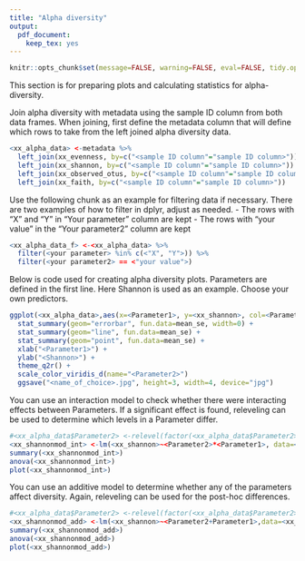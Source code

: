 ```yaml
---
title: "Alpha diversity"
output: 
  pdf_document: 
    keep_tex: yes
---
```



```r
knitr::opts_chunk$set(message=FALSE, warning=FALSE, eval=FALSE, tidy.opts=list(width.cutoff=20), tidy=TRUE, wrap=TRUE)

```


This section is for preparing plots and calculating statistics for alpha-diversity.

Join alpha diversity with metadata using the sample ID column from both data frames. When joining, first define the metadata column that will define which rows to take from the left joined alpha diversity data.
```r
<xx_alpha_data> <-metadata %>% 
  left_join(xx_evenness, by=c("<sample ID column"="sample ID column>")) %>% 
  left_join(xx_shannon, by=c("<sample ID column"="sample ID column>")) %>%
  left_join(xx_observed_otus, by=c("<sample ID column"="sample ID column>")) %>% 
  left_join(xx_faith, by=c("<sample ID column"="sample ID column>"))
```

Use the following chunk as an example for filtering data if necessary. There are two examples of how to filter in dplyr, adjust as needed.
- The rows with "X" and "Y" in "Your parameter" column are kept
- The rows with "your value" in the "Your parameter2" column are kept

```r
<xx_alpha_data_f> <-<xx_alpha_data> %>% 
  filter(<your parameter> %in% c(<"X", "Y">)) %>% 
  filter(<your parameter2> == <"your value">) 
```

Below is code used for creating alpha diversity plots. Parameters are defined in the first line. Here Shannon is used as an example. Choose your own predictors.
```r
ggplot(<xx_alpha_data>,aes(x=<Parameter1>, y=<xx_shannon>, col=<Parameter2>))+
  stat_summary(geom="errorbar", fun.data=mean_se, width=0) +
  stat_summary(geom="line", fun.data=mean_se) +
  stat_summary(geom="point", fun.data=mean_se) +
  xlab("<Parameter1>") +
  ylab("<Shannon>") +
  theme_q2r() + 
  scale_color_viridis_d(name="<Parameter2>")
  ggsave("<name_of_choice>.jpg", height=3, width=4, device="jpg")
```

You can use an interaction model to check whether there were interacting effects between Parameters. If a significant effect is found, releveling can be used to determine which levels in a Parameter differ.

```r
#<xx_alpha_data$Parameter2> <-relevel(factor(<xx_alpha_data$Parameter2>),ref="<value>")
<xx_shannonmod_int> <-lm(<xx_shannon>~<Parameter2>*<Parameter1>, data=<xx-alpha-data>)
summary(<xx_shannonmod_int>)
anova(<xx_shannonmod_int>)
plot(<xx_shannonmod_int>) 
```

You can use an additive model to determine whether any of the parameters affect diversity. Again, releveling can be used for the post-hoc differences.
```r
#<xx_alpha_data$Parameter2> <-relevel(factor(<xx_alpha_data$Parameter2>),ref="<value>")
<xx_shannonmod_add> <-lm(<xx_shannon>~<Parameter2+Parameter1>,data=<xx_alpha_data>)
summary(<xx_shannonmod_add>)
anova(<xx_shannonmod_add>)
plot(<xx_shannonmod_add>) 
```



